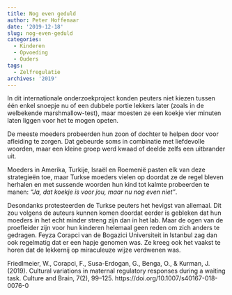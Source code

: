 ```yaml
---
title: Nog even geduld
author: Peter Hoffenaar
date: '2019-12-18'
slug: nog-even-geduld
categories:
  - Kinderen
  - Opvoeding
  - Ouders
tags:
  - Zelfregulatie
archives: '2019'
---
```

In dit internationale onderzoekproject konden peuters niet kiezen tussen één enkel snoepje nu of een dubbele portie lekkers later (zoals in de welbekende marshmallow-test), maar moesten ze een koekje vier minuten laten liggen voor het te mogen opeten. 

De meeste moeders probeerden hun zoon of dochter te helpen door voor afleiding te zorgen. Dat gebeurde soms in combinatie met liefdevolle woorden, maar een kleine groep werd kwaad of deelde zelfs een uitbrander uit. 

Moeders in Amerika, Turkije, Israël en Roemenië pasten elk van deze strategieën toe, maar Turkse moeders vielen op doordat ze de regel bleven herhalen en met sussende woorden hun kind tot kalmte probeerden te manen: _“Ja, dat koekje is voor jou, maar nu nog even niet”_. 

Desondanks protesteerden de Turkse peuters het hevigst van allemaal. Dit zou volgens de auteurs kunnen komen doordat eerder is gebleken dat hun moeders in het echt minder streng zijn dan in het lab. Maar de ogen van de proefleider zijn voor hun kinderen helemaal geen reden om zich anders te gedragen. Feyza Corapci van de Bogazici Universiteit in Istanbul zag dan ook regelmatig dat er een hapje genomen was. Ze kreeg ook het vaakst te horen dat de lekkernij op miraculeuze wijze verdwenen was.

Friedlmeier, W., Corapci, F., Susa-Erdogan, G., Benga, O., & Kurman, J. (2019). Cultural variations in maternal regulatory responses during a waiting task. Culture and Brain, 7(2), 99–125. https://doi.org/10.1007/s40167-018-0076-0